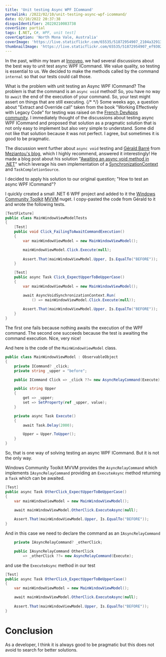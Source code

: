 ```yaml
---
title: 'Unit testing Async WPF ICommand'
permalink: /2022/02/10/unit-testing-async-wpf-icommand/
date: 02/10/2022 20:37:38
disqusIdentifier: 20220210083738
coverSize: partial
tags: [.NET, C#, WPF, unit test]
coverCaption: 'North Mona Vale, Australia'
coverImage: 'https://live.staticflickr.com/65535/51872954907_2104a32913_h.jpg'
thumbnailImage: 'https://live.staticflickr.com/65535/51872954907_ef93021c01_q.jpg'
---
```

In the past, within my team at [Innoveo](http://www.innoveo.com/), we had several discussions about the best way to unit test async WPF ICommand. We value quality, so testing is essential to us. We decided to make the methods called by the command `internal` so that our tests could call those.

What is the problem with unit testing an Async WPF ICommand? The problem is that the command is an `async void` method! So, you have no way to `await` the end of the execution of your command. So, your test might assert on things that are still executing.
{/* <!-- more --> */}
Some weeks ago, a question about "Extract and Override call" taken from the book "Working Effectively with Legacy Code" for testing was raised on the [French DevApps community](https://devapps.ms/devenirmembre). I immediately thought of the discussions about testing async WPF ICommand and proposed that solution as a pragmatic solution that is not only easy to implement but also very simple to understand. Some did not like that solution because it was not perfect. I agree, but sometimes it is good to be pragmatic.

The discussion went further about `async void` testing and [Gérald Barré](https://twitter.com/meziantou) from [Meziantou's blog](https://meziantou.net/), which I highly recommend, answered it interestingly! He made a blog post about his solution "[Awaiting an async void method in .NET](https://www.meziantou.net/awaiting-an-async-void-method-in-dotnet.htm)" which leverage his own implementation of a [SynchronizationContext](https://docs.microsoft.com/en-us/dotnet/api/system.threading.synchronizationcontext?view=net-6.0) and `TaskCompletionSource`.

I decided to apply his solution to our original question; "How to test an async WPF ICommand"?

I quickly created a small .NET 6 WPF project and added to it the [Windows Community Toolkit](https://docs.microsoft.com/en-us/windows/communitytoolkit/) [MVVM](https://docs.microsoft.com/en-us/windows/communitytoolkit/mvvm/introduction) nuget. I copy-pasted the code from Gérald to it and wrote the following tests.

```csharp
[TestFixture]
public class MainWindowViewModelTests
{
    [Test]
    public void Click_FailingToAwaitCommandExecution()
    {
        var mainWindowViewModel = new MainWindowViewModel();

        mainWindowViewModel.Click.Execute(null);
        
        Assert.That(mainWindowViewModel.Upper, Is.EqualTo("BEFORE"));
    }

    [Test]
    public async Task Click_ExpectUpperToBeUpperCase()
    {
        var mainWindowViewModel = new MainWindowViewModel();

        await AsyncVoidSynchronizationContext.Run(
            () => mainWindowViewModel.Click.Execute(null));
        
        Assert.That(mainWindowViewModel.Upper, Is.EqualTo("BEFORE"));
    }
}
```

The first one fails because nothing awaits the execution of the WPF command. The second one succeeds because the test is awaiting the command execution. Nice, very nice!

And here is the code of the `MainWindowViewModel` class.

```csharp {data-file=MainWindowViewModel.cs}
public class MainWindowViewModel : ObservableObject
{
    private ICommand? _click;
    private string _upper = "before";

    public ICommand Click => _click ??= new AsyncRelayCommand(Execute);

    public string Upper
    {
        get => _upper;
        set => SetProperty(ref _upper, value);
    }

    private async Task Execute()
    {
        await Task.Delay(2000);

        Upper = Upper.ToUpper();
    }
}
```

So, that is one way of solving testing an async WPF ICommand. But it is not the only way.

Windows Community Toolkit MVVM provides the `AsyncRelayCommand` which implements `IAsyncRelayCommand` providing an `ExecuteAsync` method returning a `Task` which can be awaited.

```csharp
[Test]
public async Task OtherClick_ExpectUpperToBeUpperCase()
{
    var mainWindowViewModel = new MainWindowViewModel();

    await mainWindowViewModel.OtherClick.ExecuteAsync(null);
    
    Assert.That(mainWindowViewModel.Upper, Is.EqualTo("BEFORE"));
}
```

And in this case we need to declare the command as an `IAsyncRelayCommand`

```csharp
    private IAsyncRelayCommand? _otherClick;

    public IAsyncRelayCommand OtherClick
        => _otherClick ??= new AsyncRelayCommand(Execute);
```

and use the `ExecuteAsync` method in our test

```csharp
[Test]
public async Task OtherClick_ExpectUpperToBeUpperCase()
{
    var mainWindowViewModel = new MainWindowViewModel();

    await mainWindowViewModel.OtherClick.ExecuteAsync(null);
    
    Assert.That(mainWindowViewModel.Upper, Is.EqualTo("BEFORE"));
}
```

# Conclusion

As a developer, I think it is always good to be pragmatic but this does not avoid to search for better solutions.

<GitHubCard user="laurentkempe" repo="AsyncVoidCommandTesting" align="left" />
